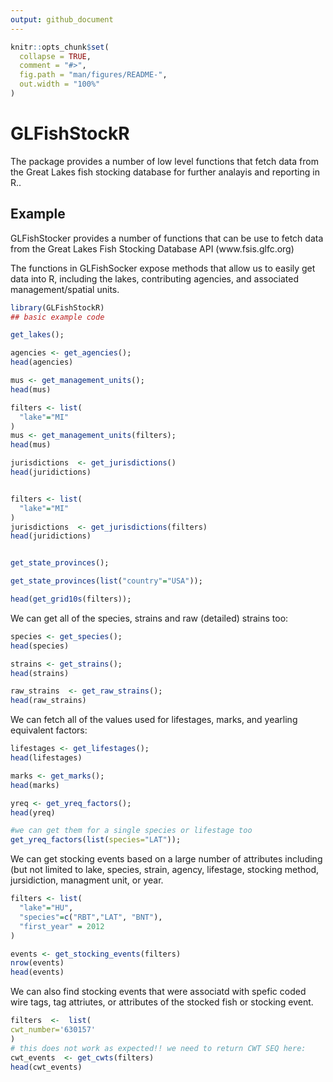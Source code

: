 ```yaml
---
output: github_document
---
```


<!-- README.md is generated from README.Rmd. Please edit that file -->

```r
knitr::opts_chunk$set(
  collapse = TRUE,
  comment = "#>",
  fig.path = "man/figures/README-",
  out.width = "100%"
)
```

# GLFishStockR

<!-- badges: start -->
<!-- badges: end -->

The package provides a number of low level functions that fetch data
    from the Great Lakes fish stocking database for further analayis
    and reporting in R..


## Example

GLFishStocker provides a number of functions that can be use to fetch
data from the Great Lakes Fish Stocking Database API (www.fsis.glfc.org)

The functions in GLFishSocker expose methods that allow us to easily
get data into R, including the lakes, contributing agencies, and
associated management/spatial units.

```r
library(GLFishStockR)
## basic example code

get_lakes();

agencies <- get_agencies();
head(agencies)

mus <- get_management_units();
head(mus)

filters <- list(
  "lake"="MI"
)
mus <- get_management_units(filters);
head(mus)

jurisdictions  <- get_jurisdictions()
head(juridictions)


filters <- list(
  "lake"="MI"
)
jurisdictions  <- get_jurisdictions(filters)
head(juridictions)


get_state_provinces();

get_state_provinces(list("country"="USA"));

head(get_grid10s(filters));

```

We can get all of the species, strains and raw (detailed) strains too:


```r

species <- get_species();
head(species)

strains <- get_strains();
head(strains)

raw_strains  <- get_raw_strains();
head(raw_strains)

```
We can fetch all of the values used for lifestages, marks, and yearling equivalent factors:

```r

lifestages <- get_lifestages();
head(lifestages)

marks <- get_marks();
head(marks)

yreq <- get_yreq_factors();
head(yreq)

#we can get them for a single species or lifestage too
get_yreq_factors(list(species="LAT"));

```

We can get stocking events based on a large number of attributes
including (but not limited to lake, species, strain, agency,
lifestage, stocking method, jursidiction, managment unit, or year.

```r

filters <- list(
  "lake"="HU",
  "species"=c("RBT","LAT", "BNT"),
  "first_year" = 2012
)

events <- get_stocking_events(filters)
nrow(events)
head(events)

```

We can also find stocking events that were associatd with spefic coded
wire tags, tag attriutes, or attributes of the stocked fish or stocking
event.

```r
filters  <-  list(
cwt_number='630157'
)
# this does not work as expected!! we need to return CWT SEQ here:
cwt_events  <- get_cwts(filters)
head(cwt_events)

```
